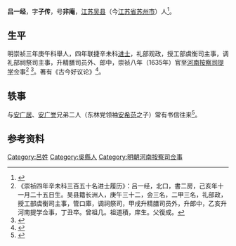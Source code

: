 '''吕一经'''，字'''子传'''，号'''非庵'''，[[江苏|江苏]][[吴县|吴县]]（今[[江苏省|江苏省]][[苏州市|苏州市]]）人<ref>{{cite book|title= 《傳世藏書: 史库. 四库全书总目》|issue= 2|author= |year= 1995|page= 1363|publisher= 海南国际新闻出版中心}}</ref>。

== 生平 ==
明崇祯三年庚午科舉人，四年联捷辛未科[[进士|进士]]，礼部观政，授工部虞衡司主事，调礼部祠祭司主事，升精膳司员外、郎中，崇祯八年（1635年）官至[[河南|河南]][[按察司|按察司]][[提學|提学]]佥事<ref>《崇祯四年辛未科三百五十名进士履历》：吕一经，北口，書二房，己亥年十一月二十五日生。吴县籍长洲人，庚午三十二，会三名，二甲三名，礼部政，授工部虞衡司主事，管口庫，调祠祭司，甲戌升精膳司员外，升郎中，乙亥升河南提学佥事，丁丑卒。曾祖几。祖道積，庠生。父復成。</ref> <ref>{{cite book|title= 《历代名人室名别号辞典》|author= 池秀云|year= 1998|page= 565|publisher= [[山西古籍出版社|山西古籍出版社]]}}</ref>。著有《古今好议论》<ref>{{cite book|title= 《中国类书》|author= 赵含坤|year= 2005|page= 301|publisher= [[河北人民出版社|河北人民出版社]]}}</ref>。

== 轶事 ==
与[[安广居|安广居]]、[[安广誉|安广誉]]兄弟二人（东林党领袖[[安希范|安希范]]之子）常有书信往来<ref>{{cite web|title= 罗大纮［明］、张 复（1546～1631）、孙朝让（1593～1682）、孙朝肃（1584～1635）、郭佳胤［明］、萧光绪（1595～1657）、吕一经［明］等 致安希范、安广居、安广誉等信札卷|url= http://www.xlysauc.com/auction5_det.php?ccid=1075&id=162034&n=548|publisher= [[西泠印社|西泠印社拍卖有限公司]]|access-date= 2021-03-23|archive-date= 2021-02-04|archive-url= https://web.archive.org/web/20210204221612/http://www.xlysauc.com/auction5_det.php?ccid=1075&id=162034&n=548|dead-url= no}}</ref>。

==参考资料==
{{reflist}}

{{崇禎四年辛未科殿試金榜}}

{{Authority control}}

{{DEFAULTSORT:}}
[[Category:呂姓|Category:呂姓]]
[[Category:吳縣人|Category:吳縣人]]
[[Category:明朝河南按察司佥事|Category:明朝河南按察司佥事]]